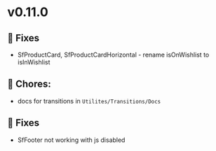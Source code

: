 
<Meta title="Releases/v0.11.0 - Latest/Change log" />

# v0.11.0

## 🐛 Fixes

- SfProductCard, SfProductCardHorizontal - rename isOnWishlist to isInWishlist

## 🧹 Chores:

- docs for transitions in `Utilites/Transitions/Docs`

## 🐛 Fixes

- SfFooter not working with js disabled